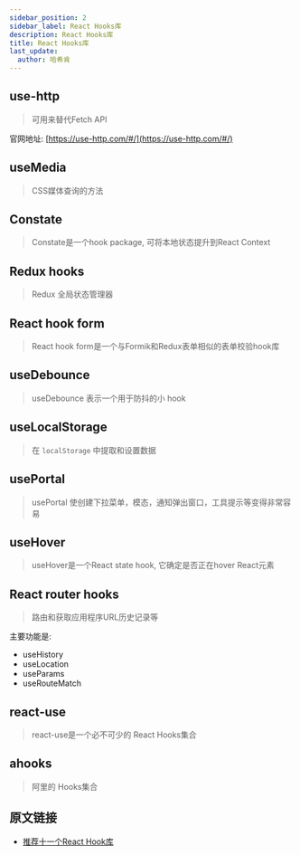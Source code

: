```yaml
---
sidebar_position: 2
sidebar_label: React Hooks库
description: React Hooks库
title: React Hooks库
last_update:
  author: 哈希肯
---
```


## use-http
> 可用来替代Fetch API

官网地址: [https://use-http.com/#/](https://use-http.com/#/)

## useMedia
> CSS媒体查询的方法

## Constate
> Constate是一个hook package, 可将本地状态提升到React Context

## Redux hooks
> Redux 全局状态管理器

## React hook form
> React hook form是一个与Formik和Redux表单相似的表单校验hook库

## useDebounce
> useDebounce 表示一个用于防抖的小 hook

## useLocalStorage
> 在 `localStorage` 中提取和设置数据

## usePortal
> usePortal 使创建下拉菜单，模态，通知弹出窗口，工具提示等变得非常容易

## useHover
> useHover是一个React state hook, 它确定是否正在hover React元素

## React router hooks
> 路由和获取应用程序URL历史记录等

主要功能是:

* useHistory
* useLocation
* useParams
* useRouteMatch

## react-use
> react-use是一个必不可少的 React Hooks集合

## ahooks
> 阿里的 Hooks集合


## 原文链接

* [推荐十一个React Hook库](https://mp.weixin.qq.com/s/FeCkQnYdAPEe2dRZsqqwXA)
